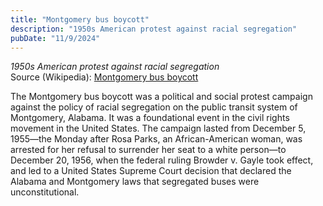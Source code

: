 ```yaml
---
title: "Montgomery bus boycott"
description: "1950s American protest against racial segregation"
pubDate: "11/9/2024"
---
```


*1950s American protest against racial segregation*  
Source (Wikipedia): [Montgomery bus boycott][1]

The Montgomery bus boycott was a political and social protest campaign against the policy of racial segregation on the public transit system of Montgomery, Alabama. It was a foundational event in the civil rights movement in the United States. The campaign lasted from December 5, 1955—the Monday after Rosa Parks, an African-American woman, was arrested for her refusal to surrender her seat to a white person—to December 20, 1956, when the federal ruling Browder v. Gayle took effect, and led to a United States Supreme Court decision that declared the Alabama and Montgomery laws that segregated buses were unconstitutional.

[1]: https://en.wikipedia.org/wiki/Montgomery_bus_boycott
